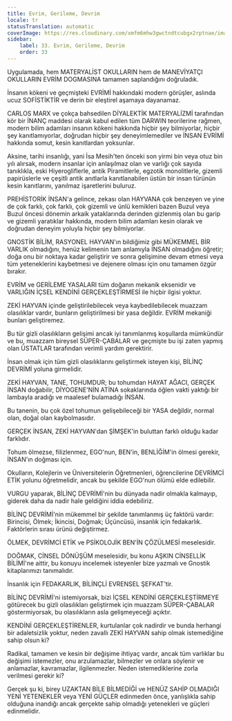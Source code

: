 ```yaml
---
title: Evrim, Gerileme, Devrim
locale: tr
statusTranslation: automatic
coverImage: https://res.cloudinary.com/xmfm6mhw3gwctndtcubgx2rptnae/image/upload/v1740337243/small_cover_educacion_fundamental_a051170f1c.webp
sidebar:
    label: 33. Evrim, Gerileme, Devrim
    order: 33
---
```

Uygulamada, hem MATERYALİST OKULLARIN hem de MANEVİYATÇI OKULLARIN EVRİM DOGMASINA tamamen saplandığını doğruladık.

İnsanın kökeni ve geçmişteki EVRİMİ hakkındaki modern görüşler, aslında ucuz SOFİSTİKTİR ve derin bir eleştirel aşamaya dayanamaz.

CARLOS MARX ve çokça bahsedilen DİYALEKTİK MATERYALİZMİ tarafından kör bir İNANÇ maddesi olarak kabul edilen tüm DARWIN teorilerine rağmen, modern bilim adamları insanın kökeni hakkında hiçbir şey bilmiyorlar, hiçbir şey kanıtlamıyorlar, doğrudan hiçbir şey deneyimlemediler ve İNSAN EVRİMİ hakkında somut, kesin kanıtlardan yoksunlar.

Aksine, tarihi insanlığı, yani İsa Mesih'ten önceki son yirmi bin veya otuz bin yılı alırsak, modern insanlar için anlaşılmaz olan ve varlığı çok sayıda tanıklıkla, eski Hiyerogliflerle, antik Piramitlerle, egzotik monolitlerle, gizemli papirüslerle ve çeşitli antik anıtlarla kanıtlanabilen üstün bir insan türünün kesin kanıtlarını, yanılmaz işaretlerini buluruz.

PREHİSTORİK İNSAN'a gelince, zekası olan HAYVANA çok benzeyen ve yine de çok farklı, çok farklı, çok gizemli ve ünlü kemikleri bazen Buzul veya Buzul öncesi dönemin arkaik yataklarında derinden gizlenmiş olan bu garip ve gizemli yaratıklar hakkında, modern bilim adamları kesin olarak ve doğrudan deneyim yoluyla hiçbir şey bilmiyorlar.

GNOSTİK BİLİM, RASYONEL HAYVAN'ın bildiğimiz gibi MÜKEMMEL BİR VARLIK olmadığını, henüz kelimenin tam anlamıyla İNSAN olmadığını öğretir; doğa onu bir noktaya kadar geliştirir ve sonra gelişimine devam etmesi veya tüm yeteneklerini kaybetmesi ve dejenere olması için onu tamamen özgür bırakır.

EVRİM ve GERİLEME YASALARI tüm doğanın mekanik eksenidir ve VARLIĞIN İÇSEL KENDİNİ GERÇEKLEŞTİRMESİ ile hiçbir ilgisi yoktur.

ZEKİ HAYVAN içinde geliştirilebilecek veya kaybedilebilecek muazzam olasılıklar vardır, bunların geliştirilmesi bir yasa değildir. EVRİM mekaniği bunları geliştiremez.

Bu tür gizli olasılıkların gelişimi ancak iyi tanımlanmış koşullarda mümkündür ve bu, muazzam bireysel SÜPER-ÇABALAR ve geçmişte bu işi zaten yapmış olan ÜSTATLAR tarafından verimli yardım gerektirir.

İnsan olmak için tüm gizli olasılıklarını geliştirmek isteyen kişi, BİLİNÇ DEVRİMİ yoluna girmelidir.

ZEKİ HAYVAN, TANE, TOHUMDUR; bu tohumdan HAYAT AĞACI, GERÇEK İNSAN doğabilir, DİYOGENE'NİN ATİNA sokaklarında öğlen vakti yaktığı bir lambayla aradığı ve maalesef bulamadığı İNSAN.

Bu tanenin, bu çok özel tohumun gelişebileceği bir YASA değildir, normal olan, doğal olan kaybolmasıdır.

GERÇEK İNSAN, ZEKİ HAYVAN'dan ŞİMŞEK'in buluttan farklı olduğu kadar farklıdır.

Tohum ölmezse, filizlenmez, EGO'nun, BEN'in, BENLİĞİM'in ölmesi gerekir, İNSAN'ın doğması için.

Okulların, Kolejlerin ve Üniversitelerin Öğretmenleri, öğrencilerine DEVRİMCİ ETİK yolunu öğretmelidir, ancak bu şekilde EGO'nun ölümü elde edilebilir.

VURGU yaparak, BİLİNÇ DEVRİMİ'nin bu dünyada nadir olmakla kalmayıp, giderek daha da nadir hale geldiğini iddia edebiliriz.

BİLİNÇ DEVRİMİ'nin mükemmel bir şekilde tanımlanmış üç faktörü vardır: Birincisi, Ölmek; İkincisi, Doğmak; Üçüncüsü, insanlık için fedakarlık. Faktörlerin sırası ürünü değiştirmez.

ÖLMEK, DEVRİMCİ ETİK ve PSİKOLOJİK BEN'İN ÇÖZÜLMESİ meselesidir.

DOĞMAK, CİNSEL DÖNÜŞÜM meselesidir, bu konu AŞKIN CİNSELLİK BİLİMİ'ne aittir, bu konuyu incelemek isteyenler bize yazmalı ve Gnostik kitaplarımızı tanımalıdır.

İnsanlık için FEDAKARLIK, BİLİNÇLİ EVRENSEL ŞEFKAT'tir.

BİLİNÇ DEVRİMİ'ni istemiyorsak, bizi İÇSEL KENDİNİ GERÇEKLEŞTİRMEYE götürecek bu gizli olasılıkları geliştirmek için muazzam SÜPER-ÇABALAR göstermiyorsak, bu olasılıkların asla gelişmeyeceği açıktır.

KENDİNİ GERÇEKLEŞTİRENLER, kurtulanlar çok nadirdir ve bunda herhangi bir adaletsizlik yoktur, neden zavallı ZEKİ HAYVAN sahip olmak istemediğine sahip olsun ki?

Radikal, tamamen ve kesin bir değişime ihtiyaç vardır, ancak tüm varlıklar bu değişimi istemezler, onu arzulamazlar, bilmezler ve onlara söylenir ve anlamazlar, kavramazlar, ilgilenmezler. Neden istemediklerine zorla verilmesi gerekir ki?

Gerçek şu ki, birey UZAKTAN BİLE BİLMEDİĞİ ve HENÜZ SAHİP OLMADIĞI YENİ YETENEKLER veya YENİ GÜÇLER edinmeden önce, yanlışlıkla sahip olduğuna inandığı ancak gerçekte sahip olmadığı yetenekleri ve güçleri edinmelidir.

